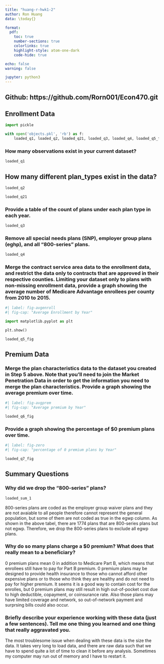 ```yaml
---
title: "huang-r-hwk1-2"
author: Ron Huang
data: \today{}

format: 
  pdf: 
    toc: true
    number-sections: true
    colorlinks: true
    highlight-style: atom-one-dark
    code-hide: true

echo: false
warning: false

jupyter: python3
---
```


## Github: https://github.com/Rorn001/Econ470.git {.unnumbered}

## Enrollment Data


```python
import pickle

with open('objects.pkl', 'rb') as f:
    loaded_q1, loaded_q2, loaded_q21, loaded_q3, loaded_q4, loaded_q5_fig, loaded_q6_fig, loaded_q7_fig, loaded_sum_1 = pickle.load(f)

```

### How many observations exist in your current dataset?

```python

loaded_q1

```

\newpage
## How many different plan_types exist in the data?

```python

loaded_q2

```

```python

loaded_q21

```

\newpage
### Provide a table of the count of plans under each plan type in each year. 

```python

loaded_q3

```

\newpage
### Remove all special needs plans (SNP), employer group plans (eghp), and all “800-series” plans. 

```python

loaded_q4

```

\newpage
### Merge the contract service area data to the enrollment data, and restrict the data only to contracts that are approved in their respective counties. Limiting your dataset only to plans with non-missing enrollment data, provide a graph showing the average number of Medicare Advantage enrollees per county from 2010 to 2015.


```python
#| label: fig-avgenroll
#| fig-cap: "Average Enrollment by Year"

import matplotlib.pyplot as plt

plt.show()

loaded_q5_fig


```


\newpage
## Premium Data

### Merge the plan characteristics data to the dataset you created in Step 5 above. Note that you’ll need to join the Market Penetration Data in order to get the information you need to merge the plan characteristics. Provide a graph showing the average premium over time.

```python
#| label: fig-avgprem
#| fig-cap: "Average premium by Year"

loaded_q6_fig

```

\newpage
### Provide a graph showing the percentage of $0 premium plans over time.

```python
#| label: fig-zero
#| fig-cap: "percentage of 0 premium plans by Year"

loaded_q7_fig

```

\newpage
## Summary Questions

### Why did we drop the “800-series” plans?


```python
loaded_sum_1
```

800-series plans are coded as the employer group waiver plans and they are not avaiable to all people therefore cannot represent the general population, but some of them are not coded as true in the egwp column. As shown in the above tabel, there are 1774 plans that are 800-series plans but not egwp. Therefore, we drop the 800-series plans to exclude all egwp plans. 

\newpage
### Why do so many plans charge a $0 premium? What does that really mean to a beneficiary?

0 premium plans mean 0 in addition to Medicare Part B, which means that enrollees still have to pay for Part B premium. 0 premium plans may be designed to provide health insurance to those who cannot afford other expensive plans or to those who think they are healthy and do not need to pay for higher premium. It seems it is a good way to contain cost for the enrolles, but 0 premium plans may still result in high out-of-pocket cost due to high deductible, copayment, or coinsurance rate. Also those plans may have limited coverage and network, so out-of-network payment and surprsing bills could also occur.

\newpage
### Briefly describe your experience working with these data (just a few sentences). Tell me one thing you learned and one thing that really aggravated you.

The most troublesome issue when dealing with these data is the size the data. It takes very long to load data, and there are raw data such that we have to spend quite a lot of time to clean it before any analysis. Sometimes my computer may run out of memory and I have to restart it.
